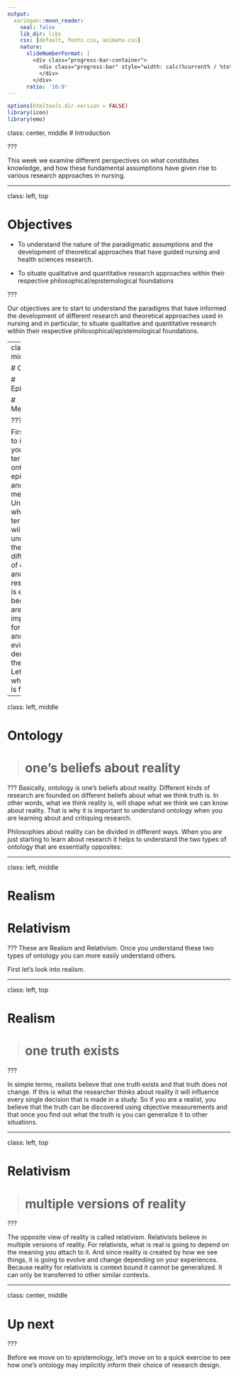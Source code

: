 ```yaml
---
output:
  xaringan::moon_reader:
    seal: false
    lib_dir: libs
    css: [default, fonts.css, animate.css]
    nature:
      slideNumberFormat: |
        <div class="progress-bar-container">
          <div class="progress-bar" style="width: calc(%current% / %total% * 100%);">
          </div>
        </div>
      ratio: '16:9'
---
```


```r
options(htmltools.dir.version = FALSE)
library(icon)
library(emo)
```

class: center, middle
# Introduction

???

This week we examine different perspectives on what constitutes knowledge, and how these fundamental assumptions have given rise to various research approaches in nursing.


---

class: left, top

# Objectives

- To understand the nature of the paradigmatic assumptions and the development of theoretical approaches that have guided nursing and health sciences research.

- To situate qualitative and quantitative research approaches within their respective philosophical/epistemological foundations

???

Our objectives are to start to understand the paradigms that have informed the development of different research and theoretical approaches used in nursing and in particular, to situate qualitative and quantitative research within their respective philosophical/epistemological foundations.

---
class: left, middle

# Ontology

# Epistemology

# Methodology

???

First up, I want to introduce you to the terms ontology, epistemology and methodology. Understanding what these terms means will help you understand the basis for different types of quantitative and qualitative research. This is essential because there are implications for appraising and using the evidence derived from the research. Let's look what ontology is first.

---

class: left, middle

# Ontology

><h1>one's beliefs about reality</h1>

???
Basically, ontology is one's beliefs about reality. Different kinds of research are founded on different beliefs about what we think truth is. In other words, what we think reality is, will shape what we think we can know about reality. That is why it is important to understand ontology when you are learning about and critiquing research.

Philosophies about reality can be divided in different ways. When you are just starting to learn about research it helps to understand the two types of ontology that are essentially opposites: 

---

class: left, middle

# Realism

# Relativism

???
These are Realism and Relativism. Once you understand these two types of ontology you can more easily understand others.

First let's look into realism. 

---

class: left, top

# Realism

><h1>one truth exists</h1>


???

In simple terms, realists believe that one truth exists and that truth does not change. If this is what the researcher thinks about reality it will influence every single decision that is made in a study. So if you are a realist, you believe that the truth can be discovered using objective measurements and that once you find out what the truth is you can generalize it to other situations.

---

class: left, top

# Relativism

><h1>multiple versions of reality</h1>

???

The opposite view of reality is called relativism. Relativists believe in multiple versions of reality. For relativists, what is real is going to depend on the meaning you attach to it. And since reality is created by how we see things, it is going to evolve and change depending on your experiences. Because reality for relativists is context bound it cannot be generalized. It can only be transferred to other similar contexts.


---

class: center, middle

# Up next
  

???

Before we move on to epistemology, let's move on to a quick exercise to see how one's ontology may implicitly inform their choice of research design.



